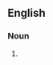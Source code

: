 ==English==

===Noun===
{{en-noun|sg=[[sub]]-[[discipline]]}}

# {{alternative spelling of|[[subdiscipline]]}}